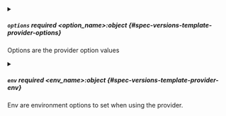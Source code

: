 

<PartialName />



<details className="config-field" data-expandable="true">
<summary>

##### `options` <span className="config-field-required" data-required="false">required</span> <span className="config-field-type">&lt;option_name&gt;:object</span> <span className="config-field-default"></span> <span className="config-field-enum"></span> {#spec-versions-template-provider-options}

Options are the provider option values

</summary>

<PartialOptionsreference />


</details>



<details className="config-field" data-expandable="true">
<summary>

##### `env` <span className="config-field-required" data-required="false">required</span> <span className="config-field-type">&lt;env_name&gt;:object</span> <span className="config-field-default"></span> <span className="config-field-enum"></span> {#spec-versions-template-provider-env}

Env are environment options to set when using the provider.

</summary>

<PartialEnvreference />


</details>
